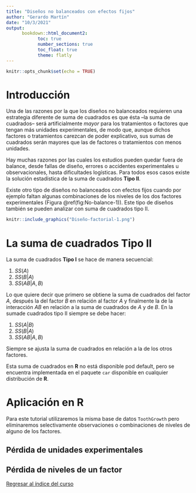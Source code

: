 ```yaml
---
title: "Diseños no balanceados con efectos fijos"
author: "Gerardo Martín"
date: "10/3/2021"
output:
      bookdown::html_document2:
            toc: true 
            number_sections: true
            toc_float: true
            theme: flatly
---
```


```r
knitr::opts_chunk$set(echo = TRUE)
```

# Introducción

Una de las razones por la que los diseños no balanceados requieren una estrategia diferente de suma de cuadrados es que ésta --la suma de cuadrados-- será artificialmente *mayor* para los tratamientos o factores que tengan más unidades experimentales, de modo que, aunque dichos factores o tratamientos carezcan de poder explicativo, sus sumas de cuadrados serán mayores que las de factores o tratamientos con menos unidades. 

Hay muchas razones por las cuales los estudios pueden quedar fuera de balance, desde fallas de diseño, errores o accidentes experimentales u observacionales, hasta dificultades logísticas. Para todos esos casos existe la solución estadística de la suma de cuadrados **Tipo II**.

Existe otro tipo de diseños no balanceados con efectos fijos cuando por ejemplo faltan algunas combinaciones de los niveles de los dos factores experimentales (Figura \@ref(fig:No-balance-1)). Este tipo de diseños también se pueden analizar con suma de cuadrados tipo II.

```r
knitr::include_graphics("Diseño-factorial-1.png")
```

# La suma de cuadrados **Tipo II**

La suma de cuadrados **Tipo I** se hace de manera secuencial:

1. $SS(A)$
2. $SS(B|A)$
3. $SS(AB|A, B)$

Lo que quiere decir que primero se obtiene la suma de cuadrados del factor $A$, después la del factor $B$ en relación al factor $A$ y finalmente la de la interacción $AB$ en relación a la suma de cuadrados de $A$ y de $B$. En la sumade cuadrados tipo II siempre se debe hacer:

1. $SS(A|B)$
2. $SS(B|A)$
3. $SS(AB|A, B)$

Siempre se ajusta la suma de cuadrados en relación a la de los otros factores.

Esta suma de cuadrados en **R** no está disponible pod default, pero se encuentra implementada en el paquete `car` disponible en cualquier distribución de **R**.

# Aplicación en **R**

Para este tutorial utilizaremos la misma base de datos `ToothGrowth` pero eliminaremos selectivamente observaciones o combinaciones de niveles de alguno de los factores.

## Pérdida de unidades experimentales

## Pérdida de niveles de un factor

[Regresar al índice del curso](../index.html)


